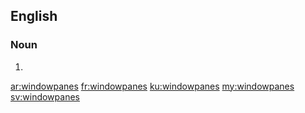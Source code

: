 ==English==

===Noun===
{{head|en|plural}}

# {{plural of|windowpane|lang=en}}

[[ar:windowpanes]]
[[fr:windowpanes]]
[[ku:windowpanes]]
[[my:windowpanes]]
[[sv:windowpanes]]